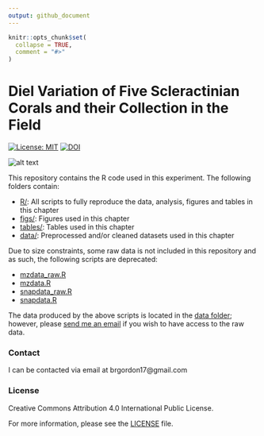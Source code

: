 ```yaml
---
output: github_document
---
```


<!-- README.md is generated from README.Rmd. Please edit that file -->

```r
knitr::opts_chunk$set(
  collapse = TRUE,
  comment = "#>"
)
```
# Diel Variation of Five Scleractinian Corals and their Collection in the Field

<!-- badges: start -->
[![License: MIT](https://img.shields.io/badge/License-MIT-yellow.svg)](https://opensource.org/licenses/MIT)
[![DOI](https://zenodo.org/badge/DOI/10.5281/zenodo.3965745.svg)](https://doi.org/10.5281/zenodo.3965745)
<!-- badges: end -->

<!-- image: start -->
![alt text](https://github.com/brgordon17/diel-species/blob/master/figs/taxon_intensities.png)
<!-- image: end -->

This repository contains the R code used in this experiment. The following folders contain: 

* [R/](R/): All scripts to fully reproduce the data, analysis, figures and tables in this chapter
* [figs/](figs/): Figures used in this chapter
* [tables/](tables/): Tables used in this chapter
* [data/](data/): Preprocessed and/or cleaned datasets used in this chapter

Due to size constraints, some raw data is not included in this repository and as such, the following scripts are deprecated:

* [mzdata_raw.R](R/mzdata_raw.R)
* [mzdata.R](R/mzdata.R)
* [snapdata_raw.R](R/snapdata_raw.R)
* [snapdata.R](R/snapdata.R)

The data produced by the above scripts is located in the [data folder](data/); however, please [send me an email](brgordon17@gmail.com) if you wish to have access to the raw data. 

### Contact
I can be contacted via email at brgordon17@gmail.com

### License
Creative Commons Attribution 4.0 International Public License.

For more information, please see the [LICENSE](LICENSE) file.